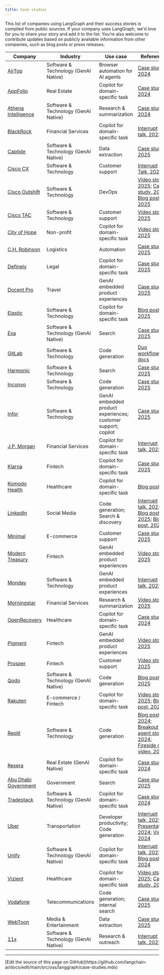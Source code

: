 ```yaml
---
title: Case studies
---
```




<StableCalloutJS />


This list of companies using LangGraph and their success stories is compiled from public sources. If your company uses LangGraph, we'd love for you to share your story and add it to the list. You’re also welcome to contribute updates based on publicly available information from other companies, such as blog posts or press releases.

| Company | Industry | Use case | Reference |
| --- | --- | --- | --- |
| [AirTop](https://www.airtop.ai/) | Software & Technology (GenAI Native) | Browser automation for AI agents | [Case study, 2024](https://blog.langchain.dev/customers-airtop/) |
| [AppFolio](https://www.appfolio.com/) | Real Estate | Copilot for domain-specific task | [Case study, 2024](https://blog.langchain.dev/customers-appfolio/) |
| [Athena Intelligence](https://www.athenaintel.com/) | Software & Technology (GenAI Native) | Research & summarization | [Case study, 2024](https://blog.langchain.dev/customers-athena-intelligence/) |
| [BlackRock](https://www.blackrock.com/) | Financial Services | Copilot for domain-specific task | [Interrupt talk, 2025](https://youtu.be/oyqeCHFM5U4?feature=shared) |
| [Captide](https://www.captide.co/) | Software & Technology (GenAI Native) | Data extraction | [Case study, 2025](https://blog.langchain.dev/how-captide-is-redefining-equity-research-with-agentic-workflows-built-on-langgraph-and-langsmith/) |
| [Cisco CX](https://www.cisco.com/site/us/en/services/modern-data-center/index.html?CCID=cc005911&DTID=eivtotr001480&OID=srwsas032775) | Software & Technology | Customer support | [Interrupt Talk, 2025](https://youtu.be/gPhyPRtIMn0?feature=shared) |
| [Cisco Outshift](https://outshift.cisco.com/) | Software & Technology | DevOps | [Video story, 2025](https://www.youtube.com/watch?v=htcb-vGR_x0); [Case study, 2025](https://blog.langchain.com/cisco-outshift/); [Blog post, 2025](https://outshift.cisco.com/blog/build-react-agent-application-for-devops-tasks-using-rest-apis) |
| [Cisco TAC](https://www.cisco.com/c/en/us/support/index.html) | Software & Technology | Customer support | [Video story, 2025](https://youtu.be/EAj0HBDGqaE?feature=shared) |
| [City of Hope](https://www.cityofhope.org/) | Non-profit | Copilot for domain-specific task | [Video story, 2025](https://youtu.be/9ABwtK2gIZU?feature=shared) |
| [C.H. Robinson](https://www.chrobinson.com/en-us/) | Logistics | Automation | [Case study, 2025](https://blog.langchain.dev/customers-chrobinson/) |
| [Definely](https://www.definely.com/) | Legal | Copilot for domain-specific task | [Case study, 2025](https://blog.langchain.com/customers-definely/) |
| [Docent Pro](https://docentpro.com/) | Travel | GenAI embedded product experiences | [Case study, 2025](https://blog.langchain.com/customers-docentpro/) |
| [Elastic](https://www.elastic.co/) | Software & Technology | Copilot for domain-specific task | [Blog post, 2025](https://www.elastic.co/blog/elastic-security-generative-ai-features) |
| [Exa](https://exa.ai/) | Software & Technology (GenAI Native) | Search | [Case study, 2025](https://blog.langchain.com/exa/) |
| [GitLab](https://about.gitlab.com/) | Software & Technology | Code generation | [Duo workflow docs](https://handbook.gitlab.com/handbook/engineering/architecture/design-documents/duo_workflow/) |
| [Harmonic](https://harmonic.ai/) | Software & Technology | Search | [Case study, 2025](https://blog.langchain.com/customers-harmonic/) |
| [Inconvo](https://inconvo.ai/?ref=blog.langchain.dev) | Software & Technology | Code generation | [Case study, 2025](https://blog.langchain.dev/customers-inconvo/) |
| [Infor](https://infor.com/) | Software & Technology | GenAI embedded product experiences; customer support; copilot | [Case study, 2025](https://blog.langchain.dev/customers-infor/) |
| [J.P. Morgan](https://www.jpmorganchase.com/) | Financial Services | Copilot for domain-specific task | [Interrupt talk, 2025](https://youtu.be/yMalr0jiOAc?feature=shared) |
| [Klarna](https://www.klarna.com/) | Fintech | Copilot for domain-specific task | [Case study, 2025](https://blog.langchain.dev/customers-klarna/) |
| [Komodo Health](https://www.komodohealth.com/) | Healthcare | Copilot for domain-specific task | [Blog post](https://www.komodohealth.com/perspectives/new-gen-ai-assistant-empowers-the-enterprise/) |
| [LinkedIn](https://www.linkedin.com/) | Social Media | Code generation; Search & discovery | [Interrupt talk, 2025](https://youtu.be/NmblVxyBhi8?feature=shared); [Blog post, 2025](https://www.linkedin.com/blog/engineering/ai/practical-text-to-sql-for-data-analytics); [Blog post, 2024](https://www.linkedin.com/blog/engineering/generative-ai/behind-the-platform-the-journey-to-create-the-linkedin-genai-application-tech-stack) |
| [Minimal](https://gominimal.ai/) | E-commerce | Customer support | [Case study, 2025](https://blog.langchain.dev/how-minimal-built-a-multi-agent-customer-support-system-with-langgraph-langsmith/) |
| [Modern Treasury](https://www.moderntreasury.com/) | Fintech | GenAI embedded product experiences | [Video story, 2025](https://youtu.be/AwAiffXqaCU?feature=shared) |
| [Monday](https://monday.com/) | Software & Technology | GenAI embedded product experiences | [Interrupt talk, 2025](https://blog.langchain.dev/how-minimal-built-a-multi-agent-customer-support-system-with-langgraph-langsmith/) |
| [Morningstar](https://www.morningstar.com/) | Financial Services | Research & summarization | [Video story, 2025](https://youtu.be/6LidoFXCJPs?feature=shared) |
| [OpenRecovery](https://www.openrecovery.com/) | Healthcare | Copilot for domain-specific task | [Case study, 2024](https://blog.langchain.dev/customers-openrecovery/) |
| [Pigment](https://www.pigment.com/) | Fintech | GenAI embedded product experiences | [Video story, 2025](https://youtu.be/5JVSO2KYOmE?feature=shared) |
| [Prosper](https://www.prosper.com/) | Fintech | Customer support | [Video story, 2025](https://youtu.be/9RFNOYtkwsc?feature=shared) |
| [Qodo](https://www.qodo.ai/) | Software & Technology (GenAI Native) | Code generation | [Blog post, 2025](https://www.qodo.ai/blog/why-we-chose-langgraph-to-build-our-coding-agent/) |
| [Rakuten](https://www.rakuten.com/) | E-commerce / Fintech | Copilot for domain-specific task | [Video story, 2025](https://youtu.be/gD1LIjCkuA8?feature=shared); [Blog post, 2025](https://rakuten.today/blog/from-ai-hype-to-real-world-tools-rakuten-teams-up-with-langchain.html) |
| [Replit](https://replit.com/) | Software & Technology | Code generation | [Blog post, 2024](https://blog.langchain.dev/customers-replit/); [Breakout agent story, 2024](https://www.langchain.com/breakoutagents/replit); [Fireside chat video, 2024](https://www.youtube.com/watch?v=ViykMqljjxU) |
| [Rexera](https://www.rexera.com/) | Real Estate (GenAI Native) | Copilot for domain-specific task | [Case study, 2024](https://blog.langchain.dev/customers-rexera/) |
| [Abu Dhabi Government](https://www.tamm.abudhabi/) | Government | Search | [Case study, 2025](https://blog.langchain.com/customers-abu-dhabi-government/) |
| [Tradestack](https://www.tradestack.uk/) | Software & Technology (GenAI Native) | Copilot for domain-specific task | [Case study, 2024](https://blog.langchain.dev/customers-tradestack/) |
| [Uber](https://www.uber.com/) | Transportation | Developer productivity; Code generation | [Interrupt talk, 2025](https://youtu.be/Bugs0dVcNI8?feature=shared); [Presentation, 2024](https://dpe.org/sessions/ty-smith-adam-huda/this-year-in-ubers-ai-driven-developer-productivity-revolution/); [Video, 2024](https://www.youtube.com/watch?v=8rkA5vWUE4Y) |
| [Unify](https://www.unifygtm.com/) | Software & Technology (GenAI Native) | Copilot for domain-specific task | [Interrupt talk, 2025](https://youtu.be/pKk-LfhujwI?feature=shared); [Blog post, 2024](https://blog.langchain.dev/unify-launches-agents-for-account-qualification-using-langgraph-and-langsmith/) |
| [Vizient](https://www.vizientinc.com/) | Healthcare | Copilot for domain-specific task | [Video story, 2025](https://www.youtube.com/watch?v=vrjJ6NuyTWA); [Case study, 2025](https://blog.langchain.dev/p/3d2cd58c-13a5-4df9-bd84-7d54ed0ed82c/) |
| [Vodafone](https://www.vodafone.com/) | Telecommunications | Code generation; internal search | [Case study, 2025](https://blog.langchain.dev/customers-vodafone/) |
| [WebToon](https://www.webtoons.com/en/) | Media & Entertainment | Data extraction | [Case study, 2025](https://blog.langchain.com/customers-webtoon/) |
| [11x](https://www.11x.ai/) | Software & Technology (GenAI Native) | Research & outreach | [Interrupt talk, 2025](https://youtu.be/fegwPmaAPQk?feature=shared) |

---

<Callout icon="pen-to-square" iconType="regular">
  [Edit the source of this page on GitHub](https://github.com/langchain-ai/docs/edit/main/src/oss/langgraph/case-studies.mdx)
</Callout>
